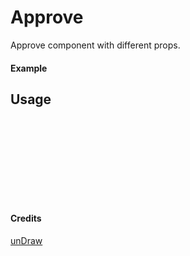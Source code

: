 
<Meta of={Approve} title="unDraw/Approve" />

# Approve

Approve component with different props.

#### Example

<Canvas of={Approve.Primary} />

## Usage

```ts
import { Approve } from "yadl-ui";

const Example = () => {
  return (
      <Approve />
  );
};

export default Example;
```

#### Credits
[unDraw](https://undraw.co/illustrations)
